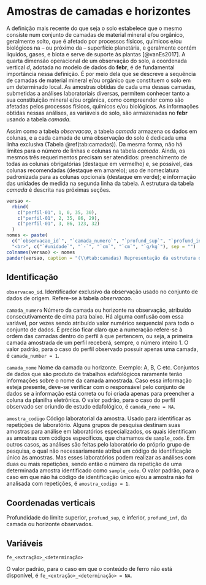 # Amostras de camadas e horizontes {#camadas}

A definição mais recente do que seja o solo estabelece que o mesmo consiste num conjunto de camadas de material mineral e/ou orgânico, geralmente solto, que é afetado por processos físicos, químicos e/ou biológicos na -- ou próximo da -- superfície planetária, e geralmente contém líquidos, gases, e biota e serve de suporte às plantas [@vanEs2017]. A quarta dimensão operacional de um observação do solo, a coordenada vertical *d*, adotada no modelo de dados do **febr**, é de fundamental importância nessa definição. É por meio dela que se descreve a sequência de camadas de material mineral e/ou orgânico que constituem o solo em um determinado local. As amostras obtidas de cada uma dessas camadas, submetidas a análises laboratoriais diversas, permitem conhecer tanto a sua constituição mineral e/ou orgânica, como compreender como são afetadas pelos processos físicos, químicos e/ou biológicos. As informações obtidas nessas análises, as variáveis do solo, são armazenadas no **febr** usando a tabela *camada*. 

Assim como a tabela *observacao*, a tabela *camada* armazena os dados em colunas, e a cada camada de uma observação do solo é dedicada uma linha exclusiva (Tabela \@ref(tab:camadas)). Da mesma forma, não há limites para o número de linhas e colunas na tabela *camada*. Ainda, os mesmos três requerimentos precisam ser atendidos: preenchimento de todas as colunas obrigatórias (destaque em vermelho) e, se possível, das colunas recomendadas (destaque em amarelo); uso de nomeclatura padronizada para as colunas opcionais (destaque em verde); e informação das unidades de medida na segunda linha da tabela. A estrutura da tabela *camada* é descrita nas próximas seções.

```r
versao <- 
  rbind(
    c("perfil-01", 1, 0, 35, 30),
    c("perfil-01", 2, 35, 86, 29),
    c("perfil-01", 3, 86, 123, 32)
  )
nomes <- paste(
  c("`observacao_id`", "`camada_numero`", "`profund_sup`", "`profund_inf`", "`fe_cloridrico_eaa`"),
  "<br>", c("`#unidade`", "`-`", "`cm`", "`cm`", "`g/kg`"), sep = "")
colnames(versao) <- nomes
pander(versao, caption = "(\\#tab:camadas) Representação da estrutura da tabela *camada*.")
```

## Identificação

`observacao_id`.
Identificador exclusivo da observação usado no conjunto de dados de origem. Refere-se à tabela *observacao*.

`camada_numero`
Número da camada ou horizonte na observação, atribuído consecutivamente de cima para baixo. Há alguma confusão
com essa variável, por vezes sendo atribuído valor numérico sequencial para todo o conjunto de dados. É 
preciso ficar claro que a numeração refere-se à ordem das camadas dentro do perfil à que pertencem, ou seja, a
primeira camada amostrada de um perfil receberá, sempre, o número inteiro 1. O valor padrão, para o caso do
perfil observado possuir apenas uma camada, é `camada_number = 1`.

`camada_nome`
Nome da camada ou horizonte. Exemplo: A, B, C etc. Conjuntos de dados que são produto de trabalhos 
edafológicos raramente terão informações sobre o nome da camada amostrada. Caso essa informação esteja 
presente, deve-se verificar com o responsável pelo conjunto de dados se a informação está correta ou foi 
criada apenas para preencher a coluna da planilha eletrônica. O valor padrão, para o caso do perfil observado
ser oriundo de estudo edafológico, é `camada_nome = NA`.

`amostra_codigo`
Código laboratorial da amostra. Usado para identificar as repetições de laboratório. Alguns grupos de pesquisa
destinam suas amostras para análise em laboratórios especializados, os quais identificam as amostras com 
códigos específicos, que chamamos de `sample_code`. Em outros casos, as análises são feitas pelo laboratório 
do próprio grupo de pesquisa, o qual não necessariamente atribui um código de identificação único às amostras.
Mas esses laboratórios podem realizar as análises com duas ou mais repetições, sendo então o número da 
repetição de uma determinada amostra identificado como `sample_code`. O valor padrão, para o caso em que não 
há código de identificação único e/ou a amostra não foi analisada com repetições, é `amostra_codigo = 1`.

## Coordenadas verticais

Profundidade do limite superior, `profund_sup`, e inferior, `profund_inf`, da camada ou horizonte observados.

## Variáveis

`fe_<extração>_<determinação>`

O valor padrão, para o caso em que o conteúdo de ferro não está disponível, é 
`fe_<extração>_<determinação> = NA`.

